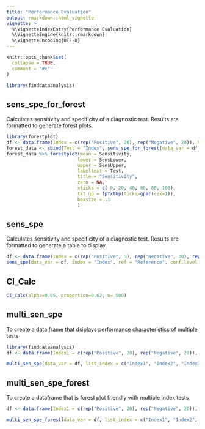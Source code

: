 ```yaml
---
title: "Performance Evaluation"
output: rmarkdown::html_vignette
vignette: >
  %\VignetteIndexEntry{Performance Evaluation}
  %\VignetteEngine{knitr::rmarkdown}
  %\VignetteEncoding{UTF-8}
---
```


```r
knitr::opts_chunk$set(
  collapse = TRUE,
  comment = "#>"
)
```

```r
library(finddataanalysis)
```

<!-- This vignette is generated by fusen: do not edit by hand -->

<!--
 You need to run the 'description' chunk in the '0-dev_history.Rmd' file before continuing your code there.
-->

## sens_spe_for_forest 

Calculates sensitivity and specificity of a diagnostic test.
Results are formatted to generate forest plots.
    

  

```r
library(forestplot)
df <- data.frame(Index = c(rep("Positive", 20), rep("Negative", 20)), Reference = c(rep("Positive", 30), rep("Negative", 10)))
forest_data <- cbind(Test = "Index", sens_spe_for_forest(data_var = df, index = "Index", ref = "Reference", conf.level = 0.95))
forest_data %>% forestplot(mean = Sensitivity, 
                          lower = SensLower, 
                          upper = SensUpper, 
                          labeltext = Test,
                          title = "Sensitivity",
                          zero = NA,
                          xticks = c( 0, 20, 40, 60, 80, 100),
                          txt_gp = fpTxtGp(ticks=gpar(cex=1)),
                          boxsize = .1
                          )
```

  

  

## sens_spe

Calculates sensitivity and specificity of a diagnostic test.
Results are formatted to generate a table to display.
    

  

```r
df <- data.frame(Index = c(rep("Positive", 5), rep("Negative", 30), rep("Positive", 5)), Reference = c(rep("Positive", 10), rep("Negative", 30)))
sens_spe(data_var = df, index = "Index", ref = "Reference", conf.level = 0.95)
```

  

  


## CI_Calc

    

  

```r
CI_Calc(alpha=0.05, proportion=0.62, n= 500)
```

  

  


## multi_sen_spe

    
To create a data frame that dsiplays performance characteristics of multiple tests
    

  

```r
library(finddataanalysis)
df <- data.frame(Index1 = c(rep("Positive", 20), rep("Negative", 20)), Index2 = c(rep("Positive", 5), rep("Negative", 35)), Index3 = c(rep("Positive", 9), rep("Negative", 31)), Reference = c(rep("Positive", 10), rep("Negative", 30)))

multi_sen_spe(data_var = df, list_index = c("Index1", "Index2", "Index3"), ref = "Reference", conf.level = 0.95)


```

  

## multi_sen_spe_forest

To create a dataframe that is forest plot friendly with multiple index tests
    

  

```r

df <- data.frame(Index1 = c(rep("Positive", 20), rep("Negative", 20)), Index2 = c(rep("Positive", 5), rep("Negative", 35)), Index3 = c(rep("Positive", 9), rep("Negative", 31)), Reference = c(rep("Positive", 10), rep("Negative", 30)))

multi_sen_spe_forest(data_var = df, list_index = c("Index1", "Index2", "Index3"), ref = "Reference", conf.level = 0.95)
```

  

      
  
  

